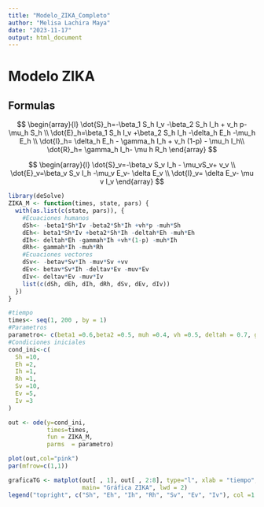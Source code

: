 ```yaml
---
title: "Modelo_ZIKA_Completo"
author: "Melisa Lachira Maya"
date: "2023-11-17"
output: html_document
---
```

# Modelo ZIKA

## Formulas

$$
\begin{array}{l}
\dot{S}_h=-\beta_1 S_h I_v -\beta_2 S_h I_h + v_h p- \mu_h S_h \\
\dot{E}_h=\beta_1 S_h I_v +\beta_2 S_h I_h -\delta_h E_h -\mu_h E_h \\
\dot{I}_h= \delta_h E_h - \gamma_h I_h + v_h (1-p) - \mu_h I_h\\
\dot{R}_h= \gamma_h I_h- \mu h R_h
\end{array}
$$

$$
\begin{array}{l}
\dot{S}_v=-\beta_v S_v I_h - \mu_vS_v+ v_v \\
\dot{E}_v=\beta_v S_v I_h -\mu_v E_v- \delta E_v \\
\dot{I}_v= \delta E_v- \mu v I_v
\end{array}
$$

```r
library(deSolve)
ZIKA_M <- function(times, state, pars) {
  with(as.list(c(state, pars)), {
    #Ecuaciones humanos
    dSh<- -beta1*Sh*Iv -beta2*Sh*Ih +vh*p -muh*Sh
    dEh<- beta1*Sh*Iv +beta2*Sh*Ih -deltah*Eh -muh*Eh
    dIh<- deltah*Eh -gammah*Ih +vh*(1-p) -muh*Ih
    dRh<- gammah*Ih -muh*Rh
    #Ecuaciones vectores
    dSv<- -betav*Sv*Ih -muv*Sv +vv
    dEv<- betav*Sv*Ih -deltav*Ev -muv*Ev
    dIv<- deltav*Ev -muv*Iv
    list(c(dSh, dEh, dIh, dRh, dSv, dEv, dIv))
  })
}
```

```r
#tiempo
times<- seq(1, 200 , by = 1)
#Parametros
parametro<- c(beta1 =0.6,beta2 =0.5, muh =0.4, vh =0.5, deltah = 0.7, gammah = 0.2, betav = 0.7, muv = 0.5, vv = 0.3, deltav = 0.2, p=0.2)
#Condiciones iniciales
cond_ini<-c(
  Sh =10,
  Eh =2,
  Ih =1,
  Rh =1,
  Sv =10,
  Ev =5,
  Iv =3
)

```

```r

out <- ode(y=cond_ini,
           times=times,
           fun = ZIKA_M, 
           parms  = parametro)

plot(out,col="pink")
par(mfrow=c(1,1))

graficaTG <- matplot(out[ , 1], out[ , 2:8], type="l", xlab = "tiempo", ylab = "Población", 
                     main= "Gráfica ZIKA", lwd = 2) 
legend("topright", c("Sh", "Eh", "Ih", "Rh", "Sv", "Ev", "Iv"), col =1:5, lty=1:5, cex=0.5)
```

